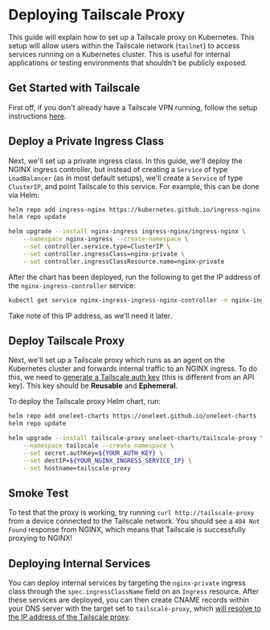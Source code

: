 # Deploying Tailscale Proxy

This guide will explain how to set up a Tailscale proxy on Kubernetes. This setup will allow users within the Tailscale network (`tailnet`) to access services running on a Kubernetes cluster. This is useful for internal applications or testing environments that shouldn't be publicly exposed.

## Get Started with Tailscale

First off, if you don't already have a Tailscale VPN running, follow the setup instructions [here](https://tailscale.com/kb/1017/install/).

## Deploy a Private Ingress Class

Next, we'll set up a private ingress class. In this guide, we'll deploy the NGINX ingress controller, but instead of creating a `Service` of type `LoadBalancer` (as in most default setups), we'll create a `Service` of type `ClusterIP`, and point Tailscale to this service. For example, this can be done via Helm:

```bash
helm repo add ingress-nginx https://kubernetes.github.io/ingress-nginx
helm repo update

helm upgrade --install nginx-ingress ingress-nginx/ingress-nginx \
	--namespace nginx-ingress --create-namespace \
	--set controller.service.type=ClusterIP \
    --set controller.ingressClass=nginx-private \
    --set controller.ingressClassResource.name=nginx-private
```

After the chart has been deployed, run the following to get the IP address of the `nginx-ingress-controller` service:

```bash
kubectl get service nginx-ingress-ingress-nginx-controller -n nginx-ingress -o jsonpath='{.spec.clusterIP}'
```

Take note of this IP address, as we'll need it later.

## Deploy Tailscale Proxy

Next, we'll set up a Tailscale proxy which runs as an agent on the Kubernetes cluster and forwards internal traffic to an NGINX ingress. To do this, we need to [generate a Tailscale auth key](https://tailscale.com/kb/1085/auth-keys/#generating-a-key) (this is different from an API key). This key should be **Reusable** and **Ephemeral**.

To deploy the Tailscale proxy Helm chart, run:

```bash
helm repo add oneleet-charts https://oneleet.github.io/oneleet-charts
helm repo update

helm upgrade --install tailscale-proxy oneleet-charts/tailscale-proxy \
	--namespace tailscale --create-namespace \
	--set secret.authKey=${YOUR_AUTH_KEY} \
    --set destIP=${YOUR_NGINX_INGRESS_SERVICE_IP} \
    --set hostname=tailscale-proxy
```

## Smoke Test

To test that the proxy is working, try running `curl http://tailscale-proxy` from a device connected to the Tailscale network. You should see a `404 Not Found` response from NGINX, which means that Tailscale is successfully proxying to NGINX!

## Deploying Internal Services

You can deploy internal services by targeting the `nginx-private` ingress class through the `spec.ingressClassName` field on an `Ingress` resource. After these services are deployed, you can then create CNAME records within your DNS server with the target set to `tailscale-proxy`, which [will resolve to the IP address of the Tailscale proxy](https://tailscale.com/kb/1054/dns/).
